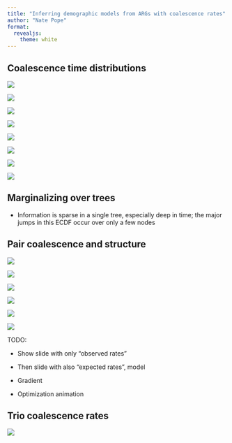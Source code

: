 ```yaml
---
title: "Inferring demographic models from ARGs with coalescence rates"
author: "Nate Pope"
format: 
  revealjs:
    theme: white
---
```


## Coalescence time distributions

::: {.r-stack}

![](fig/tree-ecdf/tree-0.png){.fragment}

![](fig/tree-ecdf/tree-1.png){.fragment}

![](fig/tree-ecdf/tree-ecdf-0.png){.fragment}

![](fig/tree-ecdf/tree-ecdf-1.png){.fragment}

![](fig/tree-ecdf/tree-ecdf-2.png){.fragment}

![](fig/tree-ecdf/tree-ecdf-3.png){.fragment}

![](fig/tree-ecdf/tree-ecdf-4.png){.fragment}

![](fig/tree-ecdf/tree-ecdf-5.png){.fragment}

:::


## Marginalizing over trees

::: {.r-stack}

:::


::: {.notes}

- Information is sparse in a single tree, especially deep in time; the major jumps in this ECDF occur over only a few nodes

:::


## Pair coalescence and structure

::: {.r-stack}

![](fig/pair-coal-rates/model.png){.fragment}

![](fig/pair-coal-rates/rates-0.png){.fragment}

![](fig/pair-coal-rates/rates-1.png){.fragment}

![](fig/pair-coal-rates/rates-2.png){.fragment}

![](fig/pair-coal-rates/rates-3.png){.fragment}

![](fig/pair-coal-rates/rates-smooth.gif){.fragment}

:::


::: {.notes}

TODO:

- Show slide with only "observed rates"

- Then slide with also "expected rates", model

- Gradient

- Optimization animation

:::


## Trio coalescence rates

::: {.r-stack}

![](fig/pair-coal-rates/model.png){.fragment}

:::
